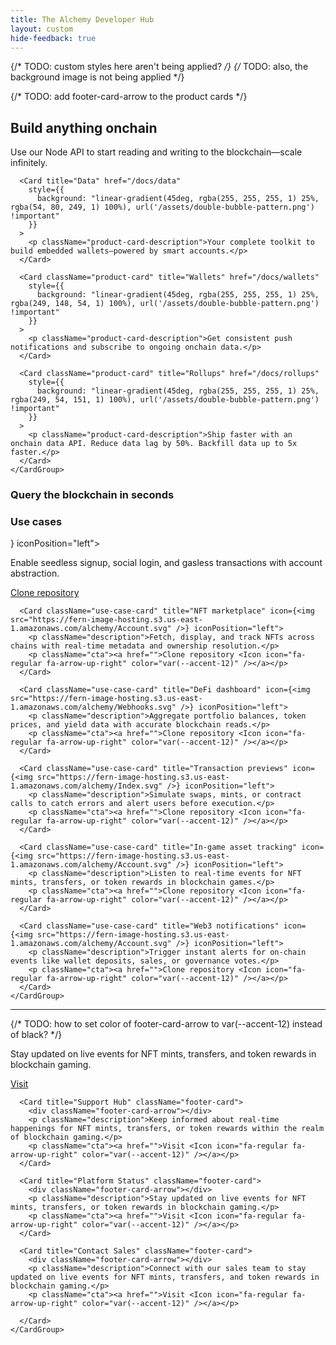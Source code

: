 ```yaml
---
title: The Alchemy Developer Hub
layout: custom
hide-feedback: true
---
```


<style>
{`
    /* Hide all anchor links on the homepage */
  [data-radix-popper-content-wrapper]:has(span[id^="radix-"]) {
    display: none !important;
  }
`}
</style>

{/* TODO: custom styles here aren't being applied? */}
{/* TODO: also, the background image is not being applied */}

{/* TODO: add footer-card-arrow to the product cards */}
<div className="content">
  <div className="products">
    <h2 data-state="closed">Build anything onchain</h2>
    <CardGroup cols={2}>
      <Card className="product-card" title="Node" href="/docs/node"
        style={{
          background: "linear-gradient(45deg, rgba(255, 255, 255, 1) 25%, rgba(236, 54, 249, 1) 100%), url('/assets/double-bubble-pattern.png') !important"
        }}
      >
        <p className="product-card-description">Use our Node API to start reading and writing to the blockchain—scale infinitely.</p>
      </Card>

      <Card title="Data" href="/docs/data"
        style={{
          background: "linear-gradient(45deg, rgba(255, 255, 255, 1) 25%, rgba(54, 80, 249, 1) 100%), url('/assets/double-bubble-pattern.png') !important"
        }}
      >
        <p className="product-card-description">Your complete toolkit to build embedded wallets—powered by smart accounts.</p>
      </Card>

      <Card className="product-card" title="Wallets" href="/docs/wallets"
        style={{
          background: "linear-gradient(45deg, rgba(255, 255, 255, 1) 25%, rgba(249, 148, 54, 1) 100%), url('/assets/double-bubble-pattern.png') !important"
        }}
      >
        <p className="product-card-description">Get consistent push notifications and subscribe to ongoing onchain data.</p>
      </Card>

      <Card className="product-card" title="Rollups" href="/docs/rollups"
        style={{
          background: "linear-gradient(45deg, rgba(255, 255, 255, 1) 25%, rgba(249, 54, 151, 1) 100%), url('/assets/double-bubble-pattern.png') !important"
        }}
      >
        <p className="product-card-description">Ship faster with an onchain data API. Reduce data lag by 50%. Backfill data up to 5x faster.</p>
      </Card>
    </CardGroup>
  </div>

  <div className="homepage-code-block">
    <h3 className="code-block-title">Query the blockchain in seconds</h3>
    <EndpointRequestSnippet endpoint="GET /v3/{apiKey}/getNFTsForCollection" />
  </div>

  <div className="use-cases">
    <h3>Use cases</h3>
    <CardGroup cols={2}>
      <Card className="use-case-card" title="Crypto wallet onboarding" icon={<img src="https://fern-image-hosting.s3.us-east-1.amazonaws.com/alchemy/Supernode.svg" />} iconPosition="left">
        <p className="description">Enable seedless signup, social login, and gasless transactions with account abstraction.</p>
        <p className="cta"><a href="">Clone repository <Icon icon="fa-regular fa-arrow-up-right" color="var(--accent-12)" /></a></p>
      </Card>

      <Card className="use-case-card" title="NFT marketplace" icon={<img src="https://fern-image-hosting.s3.us-east-1.amazonaws.com/alchemy/Account.svg" />} iconPosition="left">
        <p className="description">Fetch, display, and track NFTs across chains with real-time metadata and ownership resolution.</p>
        <p className="cta"><a href="">Clone repository <Icon icon="fa-regular fa-arrow-up-right" color="var(--accent-12)" /></a></p>
      </Card>

      <Card className="use-case-card" title="DeFi dashboard" icon={<img src="https://fern-image-hosting.s3.us-east-1.amazonaws.com/alchemy/Webhooks.svg" />} iconPosition="left">
        <p className="description">Aggregate portfolio balances, token prices, and yield data with accurate blockchain reads.</p>
        <p className="cta"><a href="">Clone repository <Icon icon="fa-regular fa-arrow-up-right" color="var(--accent-12)" /></a></p>
      </Card>

      <Card className="use-case-card" title="Transaction previews" icon={<img src="https://fern-image-hosting.s3.us-east-1.amazonaws.com/alchemy/Index.svg" />} iconPosition="left">
        <p className="description">Simulate swaps, mints, or contract calls to catch errors and alert users before execution.</p>
        <p className="cta"><a href="">Clone repository <Icon icon="fa-regular fa-arrow-up-right" color="var(--accent-12)" /></a></p>
      </Card>

      <Card className="use-case-card" title="In-game asset tracking" icon={<img src="https://fern-image-hosting.s3.us-east-1.amazonaws.com/alchemy/Account.svg" />} iconPosition="left">
        <p className="description">Listen to real-time events for NFT mints, transfers, or token rewards in blockchain games.</p>
        <p className="cta"><a href="">Clone repository <Icon icon="fa-regular fa-arrow-up-right" color="var(--accent-12)" /></a></p>
      </Card>

      <Card className="use-case-card" title="Web3 notifications" icon={<img src="https://fern-image-hosting.s3.us-east-1.amazonaws.com/alchemy/Account.svg" />} iconPosition="left">
        <p className="description">Trigger instant alerts for on-chain events like wallet deposits, sales, or governance votes.</p>
        <p className="cta"><a href="">Clone repository <Icon icon="fa-regular fa-arrow-up-right" color="var(--accent-12)" /></a></p>
      </Card>
    </CardGroup>
  </div>
  <hr/>
  <div className="footer">
  {/* TODO: how to set color of footer-card-arrow to var(--accent-12) instead of black? */}
    <CardGroup cols={4}>
      <Card title="Alchemy University" className="footer-card">
        <div className="footer-card-arrow"></div>
        <p className="description">Stay updated on live events for NFT mints, transfers, and token rewards in blockchain gaming.</p>
        <p className="cta"><a href="">Visit <Icon icon="fa-regular fa-arrow-up-right" color="var(--accent-12)" /></a></p>
      </Card>

      <Card title="Support Hub" className="footer-card">
        <div className="footer-card-arrow"></div>
        <p className="description">Keep informed about real-time happenings for NFT mints, transfers, or token rewards within the realm of blockchain gaming.</p>
        <p className="cta"><a href="">Visit <Icon icon="fa-regular fa-arrow-up-right" color="var(--accent-12)" /></a></p>
      </Card>

      <Card title="Platform Status" className="footer-card">
        <div className="footer-card-arrow"></div>
        <p className="description">Stay updated on live events for NFT mints, transfers, or token rewards in blockchain gaming.</p>
        <p className="cta"><a href="">Visit <Icon icon="fa-regular fa-arrow-up-right" color="var(--accent-12)" /></a></p>
      </Card>

      <Card title="Contact Sales" className="footer-card">
        <div className="footer-card-arrow"></div>
        <p className="description">Connect with our sales team to stay updated on live events for NFT mints, transfers, and token rewards in blockchain gaming.</p>
        <p className="cta"><a href="">Visit <Icon icon="fa-regular fa-arrow-up-right" color="var(--accent-12)" /></a></p>

      </Card>
    </CardGroup>
  </div>
</div>
